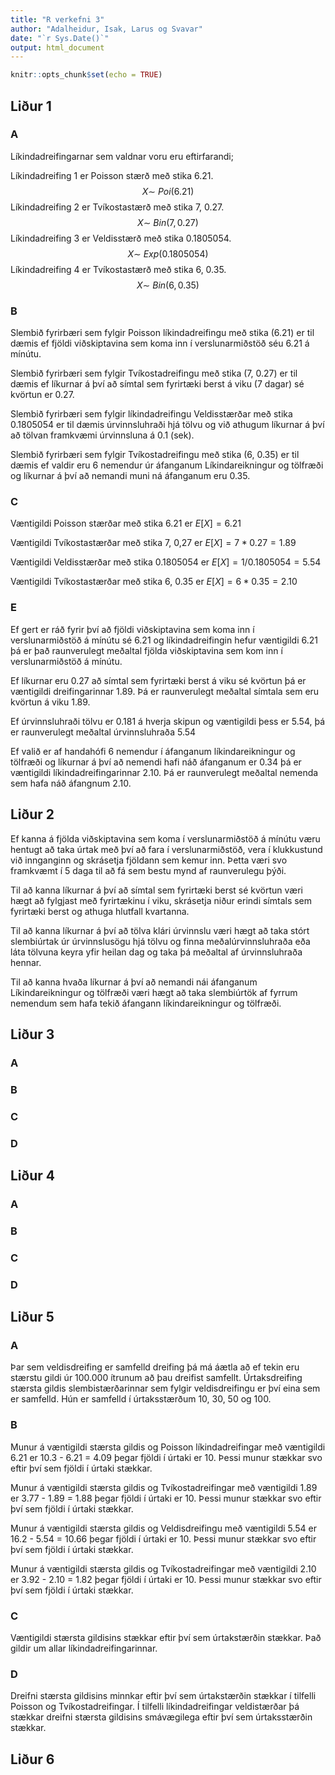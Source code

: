 ```yaml
---
title: "R verkefni 3"
author: "Adalheidur, Isak, Larus og Svavar"
date: "`r Sys.Date()`"
output: html_document
---
```


```r
knitr::opts_chunk$set(echo = TRUE)
```

## Liður 1 

### A 
Líkindadreifingarnar sem valdnar voru eru eftirfarandi; 

Líkindadreifing 1 er Poisson stærð með stika 6.21. $$X \sim~ Poi(6.21)$$
Líkindadreifing 2 er Tvíkostastærð með stika 7, 0.27. $$X \sim ~ Bin(7, 0.27)$$
Líkindadreifing 3 er Veldisstærð með stika 0.1805054. $$X \sim ~ Exp(0.1805054)$$ 
Líkindadreifing 4 er Tvíkostastærð með stika 6, 0.35. $$X \sim ~ Bin(6, 0.35)$$

### B 

Slembið fyrirbæri sem fylgir Poisson líkindadreifingu með stika (6.21) er til dæmis ef fjöldi viðskiptavina sem koma inn í verslunarmiðstöð séu 6.21 á mínútu. 

Slembið fyrirbæri sem fylgir Tvíkostadreifingu með stika (7, 0.27) er til dæmis ef líkurnar á því að símtal sem fyrirtæki berst á viku (7 dagar) sé kvörtun er 0.27. 

Slembið fyrirbæri sem fylgir líkindadreifingu Veldisstærðar með stika 0.1805054 er til dæmis úrvinnsluhraði hjá tölvu og við athugum líkurnar á því að tölvan framkvæmi úrvinnsluna á 0.1 (sek). 

Slembið fyrirbæri sem fylgir Tvíkostadreifingu með stika (6, 0.35) er til dæmis ef valdir eru 6 nemendur úr áfanganum Líkindareikningur og tölfræði og líkurnar á því að nemandi muni ná áfanganum eru 0.35.

### C

Væntigildi Poisson stærðar með stika 6.21 er $E[X] = 6.21$

Væntigildi Tvíkostastærðar með stika 7, 0,27 er $E[X] = 7 * 0.27 = 1.89$

Væntigildi Veldisstærðar með stika 0.1805054 er $E[X] = 1 / 0.1805054 = 5.54$

Væntigildi Tvíkostastærðar með stika 6, 0.35 er $E[X] = 6 * 0.35 = 2.10$

### E

Ef gert er ráð fyrir því að fjöldi viðskiptavina sem koma inn í verslunarmiðstöð á mínútu sé 6.21 og líkindadreifingin hefur væntigildi 6.21 þá er það raunverulegt meðaltal fjölda viðskiptavina sem kom inn í verslunarmiðstöð á mínútu. 

Ef líkurnar eru 0.27 að símtal sem fyrirtæki berst á viku sé kvörtun þá er væntigildi dreifingarinnar 1.89. Þá er raunverulegt meðaltal símtala sem eru kvörtun á viku 1.89. 

Ef úrvinnsluhraði tölvu er 0.181 á hverja skipun og væntigildi þess er 5.54, þá er raunverulegt meðaltal úrvinnsluhraða 5.54

Ef valið er af handahófi 6 nemendur í áfanganum líkindareikningur og tölfræði og líkurnar á því að nemendi hafi náð áfanganum er 0.34 þá er væntigildi líkindadreifingarinnar 2.10. Þá er raunverulegt meðaltal nemenda sem hafa náð áfangnum 2.10.

## Liður 2

Ef kanna á fjölda viðskiptavina sem koma í verslunarmiðstöð á mínútu væru hentugt að taka úrtak með því að fara í verslunarmiðstöð, vera í klukkustund við innganginn og skrásetja fjöldann sem kemur inn. Þetta væri svo framkvæmt í 5 daga til að fá sem bestu mynd af raunverulegu þýði. 

Til að kanna líkurnar á því að símtal sem fyrirtæki berst sé kvörtun væri hægt að fylgjast með fyrirtækinu í viku, skrásetja niður erindi símtals sem fyrirtæki berst og athuga hlutfall kvartanna. 

Til að kanna líkurnar á því að tölva klári úrvinnslu væri hægt að taka stórt slembiúrtak úr úrvinnslusögu hjá tölvu og finna meðalúrvinnsluhraða eða láta tölvuna keyra yfir heilan dag og taka þá meðaltal af úrvinnsluhraða hennar.

Til að kanna hvaða líkurnar á því að nemandi nái áfanganum Líkindareikningur og tölfræði væri hægt að taka slembiúrtök af fyrrum nemendum sem hafa tekið áfangann líkindareikningur og tölfræði.   

## Liður 3

### A 

### B

### C

### D

## Liður 4

### A

### B

### C

### D

## Liður 5

### A 
Þar sem veldisdreifing er samfelld dreifing þá má áætla að ef tekin eru stærstu gildi úr 100.000 ítrunum að þau dreifist samfellt. Úrtaksdreifing stærsta gildis slembistærðarinnar sem fylgir veldisdreifingu er því eina sem er samfelld. Hún er samfelld í úrtaksstærðum 10, 30, 50 og 100. 

### B
Munur á væntigildi stærsta gildis og Poisson líkindadreifingar með væntigildi 6.21 er 10.3 - 6.21 = 4.09 þegar fjöldi í úrtaki er 10. Þessi munur stækkar svo eftir því sem fjöldi í úrtaki stækkar. 

Munur á væntigildi stærsta gildis og Tvíkostadreifingar með væntigildi 1.89 er 3.77 - 1.89 = 1.88 þegar fjöldi í úrtaki er 10. Þessi munur stækkar svo eftir því sem fjöldi í úrtaki stækkar. 

Munur á væntigildi stærsta gildis og Veldisdreifingu með væntigildi 5.54 er 16.2 - 5.54 = 10.66 þegar fjöldi í úrtaki er 10. Þessi munur stækkar svo eftir því sem fjöldi í úrtaki stækkar. 

Munur á væntigildi stærsta gildis og Tvíkostadreifingar með væntigildi 2.10 er 3.92 - 2.10 = 1.82 þegar fjöldi í úrtaki er 10. Þessi munur stækkar svo eftir því sem fjöldi í úrtaki stækkar.

### C
Væntigildi stærsta gildisins stækkar eftir því sem úrtakstærðin stækkar. Það gildir um allar líkindadreifingarinnar.

### D
Dreifni stærsta gildisins minnkar eftir því sem úrtakstærðin stækkar í tilfelli Poisson og Tvíkostadreifingar. Í tilfelli líkindadreifingar veldistærðar þá stækkar dreifni stærsta gildisins smávægilega eftir því sem úrtaksstærðin stækkar. 

## Liður 6



